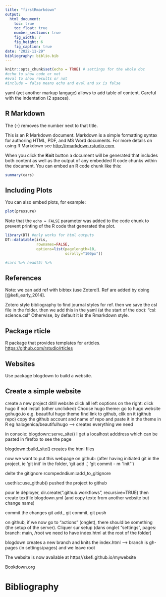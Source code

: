 ```yaml
---
title: "firstRmarkdown"
output: 
  html_document:
    toc: true
    toc_float: true
    number_sections: true
    fig_width: 7
    fig_height: 6
    fig_caption: true
date: "2022-11-29"
bibliography: biblio.bib
---
```


```r
knitr::opts_chunk$set(echo = TRUE) # settings for the whole doc
#echo to show code or not
#eval to show results or not
#include = false means echo and eval and xx is false
```

yaml (yet another markup langage) allows to add table of content. Careful with the indentation (2 spaces).

## R Markdown {-}

The {-} removes the number next to that title.

This is an R Markdown document. Markdown is a simple formatting syntax for authoring HTML, PDF, and MS Word documents. For more details on using R Markdown see <http://rmarkdown.rstudio.com>.

When you click the **Knit** button a document will be generated that includes both content as well as the output of any embedded R code chunks within the document. You can embed an R code chunk like this:

```r
summary(cars)
```

## Including Plots

You can also embed plots, for example:

```r
plot(pressure)
```

Note that the `echo = FALSE` parameter was added to the code chunk to prevent printing of the R code that generated the plot.

```r
library(DT) #only works for html outputs
DT::datatable(iris, 
              rownames=FALSE, 
              options=list(pagelength=10, 
                           scrolly="100px"))

#cars %>% head(5) %>% 
```
## References

Note: we can add ref with bibtex (use Zotero!). 
Ref are added by doing [@kefi_early_2014]. 


Zotero style bibliography to find journal styles for ref. 
then we save the csl file in the folder. 
then we add this in the yaml (at the start of the doc): "csl: science.csl"
Otherwise, by default it is the Rmarkdown style. 

## Package rticle

R package that provides templates for articles. 
<https://github.com/rstudio/rticles>

## Websites

Use package blogdown to build a website. 

## Create a simple website 

create a new project 
ditill website
click all left ooptions
on the right: click hugo if not install (other unclixked)
Choose hugo theme: go to hugo website gohugo.io
e.g. beautiful hugo theme
find link to github, clik on it (github repo)
copy the github account and name of repo and paste it in the theme in R eg halogenica/beautifulhugo
--> creates everything we need

in console: blogdown::serve_site()
I get a localhost adddress which can be pasted in firefox to see the page

blogdown::build_site()
creates the html files

now we want to put this webpage on github: 
(after having initiated git in the project, ie 'git init' in the folder, 'git add .', 'git commit - m "init"')

delte the gitignore
rcompedndium::add_to_gitignore

usethis::use_github()
pushed the project to github

pour le déployer, 
dir.create(".github.workflows", recursive=TRUE)
then create textfile blogdown.yml (and copy texte from another website but change name)

commit the changes
git add., git commit, git push

on github, if we now go to "actions" (onglet), there should be something (the setup of the server). Cliquer sur setup
(dans onglet "settings", pages: branch: main, /root
we need to have index.html at the root of the folder)

blogdown creates a new branch and knits the index.html --> branch is gh-pages (in settings/pages)
and we leave root

The website is now available at https//skefi.github.io/mywebsite


Bookdown.org 

# Bibliography
